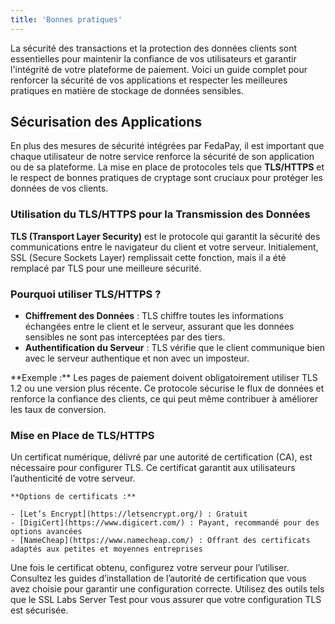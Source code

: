 ```yaml
---
title: 'Bonnes pratiques'
---
```


La sécurité des transactions et la protection des données clients sont essentielles pour maintenir la confiance de vos utilisateurs et garantir l'intégrité de votre plateforme de paiement. Voici un guide complet pour renforcer la sécurité de vos applications et respecter les meilleures pratiques en matière de stockage de données sensibles.

## Sécurisation des Applications

En plus des mesures de sécurité intégrées par FedaPay, il est important que chaque utilisateur de notre service renforce la sécurité de son application ou de sa plateforme. La mise en place de protocoles tels que **TLS/HTTPS** et le respect de bonnes pratiques de cryptage sont cruciaux pour protéger les données de vos clients.

### Utilisation du TLS/HTTPS pour la Transmission des Données

**TLS (Transport Layer Security)** est le protocole qui garantit la sécurité des communications entre le navigateur du client et votre serveur. Initialement, SSL (Secure Sockets Layer) remplissait cette fonction, mais il a été remplacé par TLS pour une meilleure sécurité.

### Pourquoi utiliser TLS/HTTPS ?

- **Chiffrement des Données** : TLS chiffre toutes les informations échangées entre le client et le serveur, assurant que les données sensibles ne sont pas interceptées par des tiers.
- **Authentification du Serveur** : TLS vérifie que le client communique bien avec le serveur authentique et non avec un imposteur.

<Note>
**Exemple :** Les pages de paiement doivent obligatoirement utiliser TLS 1.2 ou une version plus récente. Ce protocole sécurise le flux de données et renforce la confiance des clients, ce qui peut même contribuer à améliorer les taux de conversion.
</Note>

### Mise en Place de TLS/HTTPS

<Steps>
  <Step title="Acquisition d'un Certificat Numérique">
    Un certificat numérique, délivré par une autorité de certification (CA), est nécessaire pour configurer TLS. Ce certificat garantit aux utilisateurs l’authenticité de votre serveur.

    **Options de certificats :**

    - [Let’s Encrypt](https://letsencrypt.org/) : Gratuit
    - [DigiCert](https://www.digicert.com/) : Payant, recommandé pour des options avancées
    - [NameCheap](https://www.namecheap.com/) : Offrant des certificats adaptés aux petites et moyennes entreprises

  </Step>
  <Step title="Installation et Configuration">
    Une fois le certificat obtenu, configurez votre serveur pour l’utiliser. Consultez les guides d’installation de l’autorité de certification que vous avez choisie pour garantir une configuration correcte.
  </Step>
  <Step title="Vérification de la Configuration">
    Utilisez des outils tels que le SSL Labs Server Test pour vous assurer que votre configuration TLS est sécurisée.
  </Step>
</Steps>

